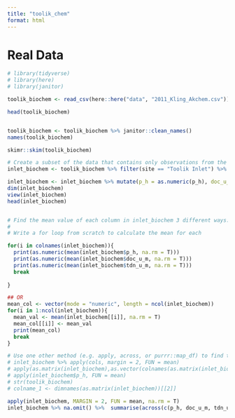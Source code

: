 ```yaml
---
title: "toolik_chem"
format: html
---
```


# Real Data 
```r
# library(tidyverse)
# library(here)
# library(janitor)

toolik_biochem <- read_csv(here::here("data", "2011_Kling_Akchem.csv"))

head(toolik_biochem)


toolik_biochem <- toolik_biochem %>% janitor::clean_names()
names(toolik_biochem)

skimr::skim(toolik_biochem)

```


```r
# Create a subset of the data that contains only observations from the “Toolik Inlet” site, and that only contains the variables (columns) for pH, dissolved organic carbon (DOC), and total dissolved nitrogen (TDN) (hint: see dplyr::select()). Store this subset as inlet_biochem. Make sure to look at the subset you’ve created.
inlet_biochem <- toolik_biochem %>% filter(site == "Toolik Inlet") %>% dplyr::select(p_h, doc_u_m, tdn_u_m)

inlet_biochem <- inlet_biochem %>% mutate(p_h = as.numeric(p_h), doc_u_m = as.numeric(doc_u_m), tdn_u_m =  as.numeric(tdn_u_m))
dim(inlet_biochem)
view(inlet_biochem)
head(inlet_biochem)



```


```r
# Find the mean value of each column in inlet_biochem 3 different ways:
# 
# Write a for loop from scratch to calculate the mean for each

for(i in colnames(inlet_biochem)){
  print(as.numeric(mean(inlet_biochem$p_h, na.rm = T)))
  print(as.numeric(mean(inlet_biochem$doc_u_m, na.rm = T)))
  print(as.numeric(mean(inlet_biochem$tdn_u_m, na.rm = T)))
  break 
  
}

## OR
mean_col <- vector(mode = "numeric", length = ncol(inlet_biochem))
for(i in 1:ncol(inlet_biochem)){
  mean_val <- mean(inlet_biochem[[i]], na.rm = T)
  mean_col[[i]] <- mean_val
  print(mean_col)
  break
}

# Use one other method (e.g. apply, across, or purrr::map_df) to find the mean for each column.
# inlet_biochem %>% apply(cols, margin = 2, FUN = mean) 
# apply(as.matrix(inlet_biochem),as.vector(colnames(as.matrix(inlet_biochem))), FUN = mean )
# apply(inlet_biochem$p_h, FUN = mean)
# str(toolik_biochem)
# colname_1 <- dimnames(as.matrix(inlet_biochem))[[2]] 

apply(inlet_biochem, MARGIN = 2, FUN = mean, na.rm = T)
inlet_biochem %>% na.omit() %>%  summarise(across(c(p_h, doc_u_m, tdn_u_m), mean))
```


